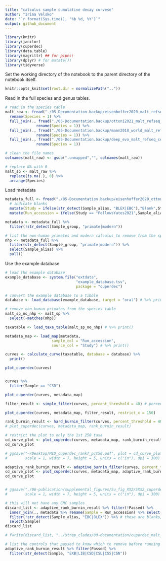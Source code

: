 ```yaml
---
title: "calculus sample cumulative decay curvese"
author: "Irina Velsko"
date: "`r format(Sys.time(), '%b %d, %Y')`"
output: github_document
---
```


```r
library(knitr)
library(janitor)
library(cuperdec)
library(data.table)
library(magrittr) ## for pipes!
library(dplyr) # for mutate()!
library(tidyverse)
```

Set the working directory of the notebook to the parent directory of the 
notebook itself.  

```r
knitr::opts_knit$set(root.dir = normalizePath(".."))
```

Read in the full species and genus tables.
```r
# read in the species table
malt_raw <- fread("./05-Documentation.backup/eisenhoffer2020_malt_refseq_species.tsv") %>%
  rename(Species = 1) %>%
  full_join(., fread("./05-Documentation.backup/ottoni2021_malt_refseq_species.tsv") %>%
              rename(Species = 1)) %>%
  full_join(., fread("./05-Documentation.backup/mann2018_world_malt_refseq_comparison_species.tsv") %>%
              rename(Species = 1)) %>%
  full_join(., fread("./05-Documentation.backup/deep_evo_malt_refseq_comparison_species.tsv") %>%
              rename(Species = 1))

# clean the file names
colnames(malt_raw) <- gsub(".unmapped","", colnames(malt_raw))

# replace NA with 0
malt_sp <- malt_raw %>% 
  replace(is.na(.), 0) %>%
  arrange(Species)

```


Load metadata
```r

metadata_full <- fread("./05-Documentation.backup/eisenhoffer2020_ottoni2021_deepevo_mann2018w_metadata.tsv") %>%
  # indicate blanks
  mutate(Study = ifelse(str_detect(Sample_alias, "BLEX|EBC"),"Blank",Study))  %>%
  mutate(Run_accession = ifelse(Study == "FellowsYates2021",Sample_alias,Run_accession))

metadata <- metadata_full %>%
  filter(!str_detect(Sample_group, "primate|modern"))

# list the non-human primates and modern calculus to remove from the species table
nhp <- metadata_full %>%
  filter(str_detect(Sample_group, "primate|modern")) %>%
  select(Sample_alias) %>%
  pull()


```


Use the example database
```r
# load the example database
example_database <- system.file("extdata",
                                "example_database.tsv",
                                package = "cuperdec")

# convert the example database to a tibble
database <- load_database(example_database, target = "oral") # %>% print()

```

```r

# remove non-human primates from the species table
malt_sp_no_nhp <- malt_sp %>%
  select(-matches(nhp))

taxatable <- load_taxa_table(malt_sp_no_nhp) # %>% print()

```

```r
metadata_map <- load_map(metadata,
                     sample_col = "Run_accession",
                     source_col = "Study") # %>% print()

```

```r
curves <- calculate_curve(taxatable, database = database) %>%
  print()

plot_cuperdec(curves)


curves %>%
  filter(Sample == "CSD")


```

```r
plot_cuperdec(curves, metadata_map)

```

```r

filter_result <- simple_filter(curves, percent_threshold = 40) # percent_threshold = 82 starts to color some of the CMC samples red

plot_cuperdec(curves, metadata_map, filter_result, restrict_x = 150)

```

```r

rank_burnin_result <- hard_burnin_filter(curves, percent_threshold = 40, rank_burnin = 0.1) # 
# plot_cuperdec(curves, metadata_map, rank_burnin_result)

# restrict the plot to only the 1st 250 taxa
cd_curve_plot <- plot_cuperdec(curves, metadata_map, rank_burnin_result, restrict_x = 150)
cd_curve_plot

# ggsave("~/Desktop/MID_cuperdec_rank7_pct50.pdf", plot = cd_curve_plot, device = "pdf",
#        scale = 1, width = 7, height = 5, units = c("in"), dpi = 300)

```

```r

adaptive_rank_burnin_result <- adaptive_burnin_filter(curves, percent_threshold = 40) 
cd_curve_plot <- plot_cuperdec(curves, metadata_map, adaptive_rank_burnin_result, restrict_x = 150)
cd_curve_plot


# ggsave("./06-publication/supplemental_figures/Su_fig_XX2/SXX2_cuperdec_adaptive_world.png", plot = cd_curve_plot, device = "png",
#        scale = 1, width = 7, height = 5, units = c("in"), dpi = 300)

```

```r
# this will not have any CMC samples
discard_list <- adaptive_rank_burnin_result %>% filter(!Passed) %>%
  inner_join(., metadata %>% rename(Sample = Run_accession) %>% select(Sample, Sample_alias), by = "Sample") %>%
  filter(!str_detect(Sample_alias, "EBC|BLEX")) %>% # these are blanks, dentin, or soil
  select(Sample)
discard_list

# fwrite(discard_list, "../strep_clades/00-documentation/cuperdec_malt_ei_ot_de_poor_samples.tsv", sep = "\t", quote = F)

# list the controls that passed to know which to remove before running decontam
adaptive_rank_burnin_result %>% filter(Passed) %>%
  filter(str_detect(Sample, "EXB|LIB|CSD|CSL|CSS|CSN"))

```



